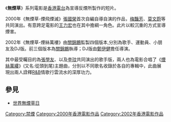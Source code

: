 《'''無煙草'''》系列電影是[[香港電台|香港電台]]為宣導反煙所製作的短片。

2000年《無煙草-煙飛煙滅》[[張國榮|張國榮]]首次自編自導自演的作品，[[梅豔芳|梅豔芳]]、[[莫文蔚|莫文蔚]]等共同演出。有意跨足電影的[[王力宏|王力宏]]也在其中擔綱一角色。此片以較沉重的方式宣導煙害。

2002年《無煙草-煙絲萬褸》由[[關錦鵬|關錦鵬]]監製四個版本,分別為歌手、運動員、小朋友及DJ版。前三個版本為[[關錦鵬|關錦鵬]]執導；DJ版由[[鄭伊健|鄭伊健]]擔任導演。

其中最受矚目的為[[張學友|張學友]]、以及[[李玟|李玟]]共同演出的歌手版，兩人也為電影合唱了《[[煙絲萬縷|煙絲萬縷]]》(又名:從頭到尾)主題曲，分別以不同歌名收錄於各自的專輯中，此曲展現出兩人詮釋[[R&B|R&B]]情歌行雲流水的深厚功力。

== 參見 ==
* [[世界無煙草日|世界無煙草日]]

[[Category:禁煙|Category:禁煙]]
[[Category:2000年香港電影作品|Category:2000年香港電影作品]]
[[Category:2002年香港電影作品|Category:2002年香港電影作品]]